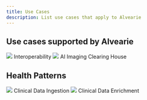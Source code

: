 ```yaml
---
title: Use Cases
description: List use cases that apply to Alvearie
---
```




## Use cases supported by Alvearie

<Row>
  <Column colMd={4} colLg={6} noGutterMdLeft>
    <ArticleCard
      title="When healthcare data can be exchanged between disconnected systems, it's easier to draw the insights that feed innovative solutions for patient care, consumer experiences, clinical breakthroughs, and business efficiency. Join developers working to improve health data interoperability through projects focused on data ingestion, enrichment and more.">

<img src="../../images/interopSmall.png" /> 
Interoperability

</ArticleCard>
  </Column> 
  <Column colMd={4} colLg={6} noGutterMdLeft>
    <ArticleCard
      title="Need description. Platform for ingestion of clinical and imaging data for patients which enables an AI workflow for radiologists">

<img src="../../images/clearingHouseSmall.png" /> 
AI Imaging Clearing House

</ArticleCard>
  </Column> 
</Row>

## Health Patterns

<Row>
  <Column colMd={4} colLg={6} noGutterMdLeft>
    <ArticleCard
      title="This reference implementation will focus on the process of accepting data from a source system (EMR, Data Warehouse, etc), 
      performing the necessary transformation & normalization and storing it in a persistence layer. Initial data formats supported will 
      include HL7, FHIR and DICOM and will persist the data in an industry standard FHIR Server and DICOM image store."
      actionIcon="launch" href="https://github.com/Alvearie/health-patterns/blob/main/docs/roadmap.md#1-clinical-data-ingestion">

<img src="../../images/ingestionSmall.png" /> 
Clinical Data Ingestion

</ArticleCard>
  </Column> 
  <Column colMd={4} colLg={6} noGutterMdLeft>
    <ArticleCard
      title="Enrichment of clinical data through the use of Natural Language Processing (NLP), de-identification, or other services."
      actionIcon="launch" href="https://github.com/Alvearie/health-patterns/blob/main/docs/roadmap.md#2-clinical-data-enrichment">

<img src="../../images/enrichmentSmall.png" /> 
Clinical Data Enrichment

</ArticleCard>
  </Column> 
</Row>
